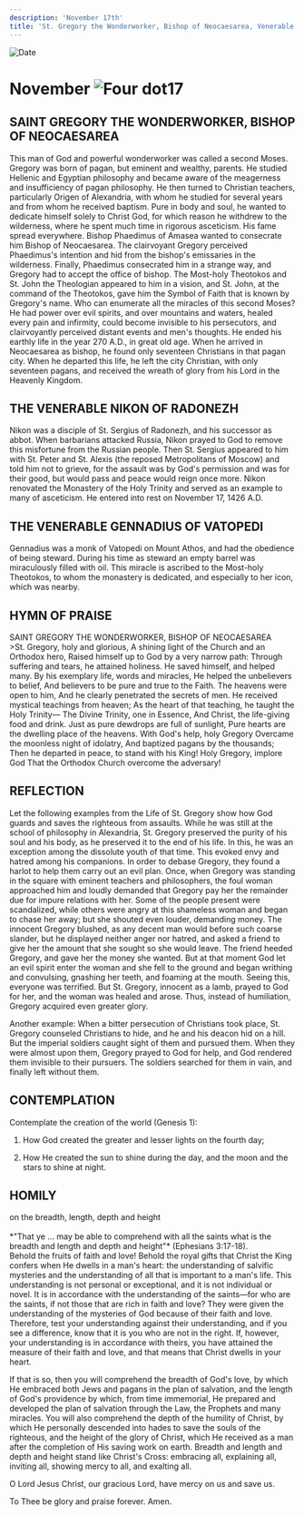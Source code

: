 ```yaml
---
description: 'November 17th'
title: 'St. Gregory the Wonderworker, Bishop of Neocaesarea, Venerable Nikon of Radonezh, Venerable Gennadius of Vatopedi'
---
```


<RunningHead />
<Image src="/title-imprint.png" height={68} width={50} alt="Date" className="title-imprint"/>

# <div id="date">November <Image className="four-dot" src="/four-dot.png" height={15} width={15} alt="Four dot" />17</div>

## SAINT GREGORY THE WONDERWORKER, BISHOP OF NEOCAESAREA

This man of God and powerful wonderworker was called a second Moses. Gregory was born of pagan, but eminent and wealthy, parents. He studied Hellenic and Egyptian philosophy and became aware of the meagerness and insufficiency of pagan philosophy. He then turned to Christian teachers, particularly Origen of Alexandria, with whom he studied for several years and from whom he received baptism. Pure in body and soul, he wanted to dedicate himself solely to Christ God, for which reason he withdrew to the wilderness, where he spent much time in rigorous asceticism. His fame spread everywhere. Bishop Phaedimus of Amasea wanted to consecrate him Bishop of Neocaesarea. The clairvoyant Gregory perceived Phaedimus's intention and hid from the bishop's emissaries in the wilderness. Finally, Phaedimus consecrated him in a strange way, and Gregory had to accept the office of bishop. The Most-holy Theotokos and St. John the Theologian appeared to him in a vision, and St. John, at the command of the Theotokos, gave him the Symbol of Faith that is known by Gregory's name. Who can enumerate all the miracles of this second Moses? He had power over evil spirits, and over mountains and waters, healed every pain and infirmity, could become invisible to his persecutors, and clairvoyantly perceived distant events and men's thoughts. He ended his earthly life in the year 270 A.D., in great old age. When he arrived in Neocaesarea as bishop, he found only seventeen Christians in that pagan city. When he departed this life, he left the city Christian, with only seventeen pagans, and received the wreath of glory from his Lord in the Heavenly Kingdom.

## THE VENERABLE NIKON OF RADONEZH

Nikon was a disciple of St. Sergius of Radonezh, and his successor as abbot. When barbarians attacked Russia, Nikon prayed to God to remove this misfortune from the Russian people. Then St. Sergius appeared to him with St. Peter and St. Alexis (the reposed Metropolitans of Moscow) and told him not to grieve, for the assault was by God's permission and was for their good, but would pass and peace would reign once more. Nikon renovated the Monastery of the Holy Trinity and served as an example to many of asceticism. He entered into rest on November 17, 1426 A.D.

## THE VENERABLE GENNADIUS OF VATOPEDI

Gennadius was a monk of Vatopedi on Mount Athos, and had the obedience of being steward. During his time as steward an empty barrel was miraculously filled with oil. This miracle is ascribed to the Most-holy Theotokos, to whom the monastery is dedicated, and especially to her icon, which was nearby.


## HYMN OF PRAISE
<div style={{textAlign:'center', color:'crimson', fontWeight:'bold'}}>
SAINT GREGORY THE WONDERWORKER, BISHOP OF NEOCAESAREA
</div>
>St. Gregory, holy and glorious,  
A shining light of the Church and an Orthodox hero,  
Raised himself up to God by a very narrow path:  
Through suffering and tears, he attained holiness.  
He saved himself, and helped many.  
By his exemplary life, words and miracles,  
He helped the unbelievers to belief,  
And believers to be pure and true to the Faith.  
The heavens were open to him,  
And he clearly penetrated the secrets of men.  
He received mystical teachings from heaven;  
As the heart of that teaching, he taught the Holy Trinity—  
The Divine Trinity, one in Essence,  
And Christ, the life-giving food and drink.  
Just as pure dewdrops are full of sunlight,  
Pure hearts are the dwelling place of the heavens.  
With God's help, holy Gregory  
Overcame the moonless night of idolatry,  
And baptized pagans by the thousands;  
Then he departed in peace, to stand with his King!  
Holy Gregory, implore God  
That the Orthodox Church overcome the adversary!  


## REFLECTION

Let the following examples from the Life of St. Gregory show how God guards and saves the righteous from assaults. While he was still at the school of philosophy in Alexandria, St. Gregory preserved the purity of his soul and his body, as he preserved it to the end of his life. In this, he was an exception among the dissolute youth of that time. This evoked envy and hatred among his companions. In order to debase Gregory, they found a harlot to help them carry out an evil plan. Once, when Gregory was standing in the square with eminent teachers and philosophers, the foul woman approached him and loudly demanded that Gregory pay her the remainder due for impure relations with her. Some of the people present were scandalized, while others were angry at this shameless woman and began to chase her away; but she shouted even louder, demanding money. The innocent Gregory blushed, as any decent man would before such coarse slander, but he displayed neither anger nor hatred, and asked a friend to give her the amount that she sought so she would leave. The friend heeded Gregory, and gave her the money she wanted. But at that moment God let an evil spirit enter the woman and she fell to the ground and began writhing and convulsing, gnashing her teeth, and foaming at the mouth. Seeing this, everyone was terrified. But St. Gregory, innocent as a lamb, prayed to God for her, and the woman was healed and arose. Thus, instead of humiliation, Gregory acquired even greater glory.

Another example: When a bitter persecution of Christians took place, St. Gregory counseled Christians to hide, and he and his deacon hid on a hill. But the imperial soldiers caught sight of them and pursued them. When they were almost upon them, Gregory prayed to God for help, and God rendered them invisible to their pursuers. The soldiers searched for them in vain, and finally left without them.


## CONTEMPLATION

Contemplate the creation of the world (Genesis 1):

1. How God created the greater and lesser lights on the fourth day;

2. How He created the sun to shine during the day, and the moon and the stars to shine at night.


## HOMILY
<div style={{textAlign:'center', color:'crimson', fontWeight:'bold'}}>
on the breadth, length, depth and height
</div>
<br />
<div style={{textAlign:'right'}}>
*"That ye … may be able to comprehend with all the saints what is the breadth and length and depth and height"* (Ephesians 3:17-18).
</div>
Behold the fruits of faith and love! Behold the royal gifts that Christ the King confers when He dwells in a man's heart: the understanding of salvific mysteries and the understanding of all that is important to a man's life. This understanding is not personal or exceptional, and it is not individual or novel. It is in accordance with the understanding of the saints—for who are the saints, if not those that are rich in faith and love? They were given the understanding of the mysteries of God because of their faith and love. Therefore, test your understanding against their understanding, and if you see a difference, know that it is you who are not in the right. If, however, your understanding is in accordance with theirs, you have attained the measure of their faith and love, and that means that Christ dwells in your heart.

If that is so, then you will comprehend the breadth of God's love, by which He embraced both Jews and pagans in the plan of salvation, and the length of God's providence by which, from time immemorial, He prepared and developed the plan of salvation through the Law, the Prophets and many miracles. You will also comprehend the depth of the humility of Christ, by which He personally descended into hades to save the souls of the righteous, and the height of the glory of Christ, which He received as a man after the completion of His saving work on earth. Breadth and length and depth and height stand like Christ's Cross: embracing all, explaining all, inviting all, showing mercy to all, and exalting all.

O Lord Jesus Christ, our gracious Lord, have mercy on us and save us.

To Thee be glory and praise forever. Amen.